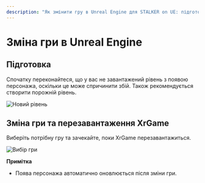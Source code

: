 ```yaml
---
description: "Як змінити гру в Unreal Engine для STALKER on UE: підготовка, вибір гри та перезавантаження XrGame, оновлення спавна."
---
```


# Зміна гри в Unreal Engine

## Підготовка

Спочатку переконайтеся, що у вас не завантажений рівень з появою персонажа, оскільки це може спричинити збій. Також рекомендується створити порожній рівень.

![Новий рівень](./change-game.ru/img/new-level.png)

## Зміна гри та перезавантаження XrGame
Виберіть потрібну гру та зачекайте, поки XrGame перезавантажиться.

![Вибір гри](./change-game.ru/img/select-game.png)

**Примітка**
* Поява персонажа автоматично оновлюється після зміни гри.
